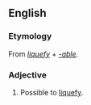==English==

===Etymology===
From ''[[liquefy]]'' + ''[[-able]]''.

===Adjective===
{{en-adj}}

# Possible to [[liquefy]].